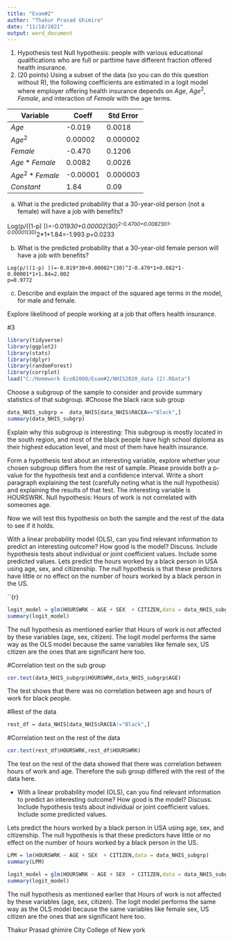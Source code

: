---
title: "Exam#2"
author: "Thakur Prasad Ghimire"
date: "11/18/2021"
output: word_document
---
 









 1.  Hypothesis test 
Null hypothesis: people with various educational qualifications who are full or parttime have different fraction offered health insurance.
2. (20 points) Using a subset of the data (so you can do this question without R), the following coefficients are estimated in a logit model where employer offering health insurance depends on $Age$, $Age^2$, $Female$, and interaction of $Female$ with the age terms.

Variable       | Coeff    | Std Error
-------------- | -------  | ----------
$Age$          | -0.019   | 0.0018
$Age^2$        | 0.00002  | 0.000002
$Female$       | -0.470   | 0.1206
$Age*Female$   | 0.0082   | 0.0026
$Age^2*Female$ | -0.00001 | 0.000003
$Constant$     | 1.84     | 0.09

  a. What is the predicted probability that a 30-year-old person (not a female) will have a job with benefits?
  
  
Log(p/((1-p) ))=-0.019*30+0.00002*(30)^2-0.470*0+0.0082*30*1-0.00001*(30)^2*1+1.84=-1.993
p=0.0233



  b. What is the predicted probability that a 30-year-old female person will have a job with benefits?
  
  
  	Log(p/((1-p) ))=-0.019*30+0.00002*(30)^2-0.470*1+0.082*1-0.00001*1+1.84=2.002
	p=0.9772
  c. Describe and explain the impact of the squared age terms in the model, for male and female.


Explore likelihood of people working at a job that offers health insurance.

#3
```{r}
library(tidyverse)
library(ggplot2)
library(stats)
library(dplyr)
library(randomForest)
library(corrplot)
load("C:/Homework EcoB2000/Exam#2/NHIS2020_data (2).RData")

```

Choose a subgroup of the sample to consider and provide summary statistics of that subgroup.
#Choose the black race sub group

```{r}
data_NHIS_subgrp =  data_NHIS[data_NHIS$RACEA=="Black",]
summary(data_NHIS_subgrp)
```

Explain why this subgroup is interesting: This subgroup is mostly located in the south region, and most of the black people have high school diploma as their highest education level, and most of them have health insurance.

Form a hypothesis test about an interesting variable, explore whether your chosen subgroup differs from the rest of sample. Please provide both a p-value for the hypothesis test and a confidence interval. Write a short paragraph explaining the test (carefully noting what is the null hypothesis) and explaining the results of that test.
The interesting variable is HOURSWRK. Null hypothesis: Hours of work is not correlated with someones age.

Now we will test this hypothesis on both the sample and the rest of the data to see if it holds.

With a linear probability model (OLS), can you find relevant information to predict an interesting outcome? How good is the model? Discuss. Include hypothesis tests about individual or joint coefficient values. Include some predicted values.
Lets predict the hours worked by a black person in USA using age, sex, and citizenship. The null hypothesis is that these predictors have little or no effect on the number of hours worked by a black person in the US.

``{r}
```{r}
logit_model = glm(HOURSWRK ~ AGE + SEX  + CITIZEN,data = data_NHIS_subgrp)
summary(logit_model)
```
The null hypothesis as mentioned earlier that Hours of work is not affected by these variables (age, sex, citizen).
The logit model performs the same way as the OLS model because the same variables like female sex, US citizen are the ones that are significant here too.


#Correlation test on the sub group
```{r}
cor.test(data_NHIS_subgrp$HOURSWRK,data_NHIS_subgrp$AGE)
```
The test shows that there was no correlation between age and hours of work for black people.

#Rest of the data
```{r}
rest_df = data_NHIS[data_NHIS$RACEA!="Black",]
```

#Correlation test on the rest of the data
```{r}
cor.test(rest_df$HOURSWRK,rest_df$HOURSWRK)
```
The test on the rest of the data showed that there was correlation between hours of work and age. Therefore the sub group differed with the rest of the data here.

- With a linear probability model (OLS), can you find relevant information to predict an interesting outcome? How good is the model? Discuss. Include hypothesis tests about individual or joint coefficient values. Include some predicted values.

Lets predict the hours worked by a black person in USA using age, sex, and citizenship. The null hypothesis is that these predictors have little or no effect on the number of hours worked by a black person in the US.  

```{r}
LPM = lm(HOURSWRK ~ AGE + SEX  + CITIZEN,data = data_NHIS_subgrp)
summary(LPM)
```


```{r}

logit_model = glm(HOURSWRK ~ AGE + SEX  + CITIZEN,data = data_NHIS_subgrp)
summary(logit_model)
```
The null hypothesis as mentioned earlier that Hours of work is not affected by these variables (age, sex, citizen).
The logit model performs the same way as the OLS model because the same variables like female sex, US citizen are the ones that are significant here too.


Thakur Prasad ghimire 
City College of New york

